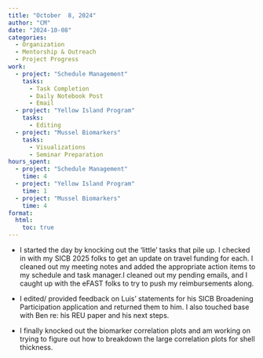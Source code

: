 ```yaml
---
title: "October  8, 2024"
author: "CM"
date: "2024-10-08"
categories:
  - Organization
  - Mentorship & Outreach
  - Project Progress
work:
  - project: "Schedule Management"
    tasks: 
      - Task Completion
      - Daily Notebook Post
      - Email
  - project: "Yellow Island Program"
    tasks: 
      - Editing
  - project: "Mussel Biomarkers"
    tasks: 
      - Visualizations
      - Seminar Preparation
hours_spent:
  - project: "Schedule Management"
    time: 4
  - project: "Yellow Island Program"
    time: 1
  - project: "Mussel Biomarkers"
    time: 4
format:
  html:
    toc: true
---
```


- I started the day by knocking out the 'little' tasks that pile up. I checked in with my SICB 2025 folks to get an update on travel funding for each. I cleaned out my meeting notes and added the appropriate action items to my schedule and task manager.I cleaned out my pending emails, and I caught up with the eFAST folks to try to push my reimbursements along.\

- I edited/ provided feedback on Luis' statements for his SICB Broadening Participation application and returned them to him. I also touched base with Ben re: his REU paper and his next steps.\

- I finally knocked out the biomarker correlation plots and am working on trying to figure out how to breakdown the large correlation plots for shell thickness.
